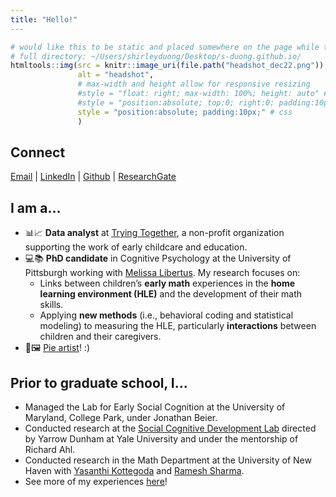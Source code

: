 ```yaml
---
title: "Hello!"
---
```


```r
# would like this to be static and placed somewhere on the page while the margins of this page are narrower...
# full directory: ~/Users/shirleyduong/Desktop/s-duong.github.io/
htmltools::img(src = knitr::image_uri(file.path("headshot_dec22.png")), # file
               alt = "headshot", 
               # max-width and height allow for responsive resizing
               #style = "float: right; max-width: 100%; height: auto" # css
               #style = "position:absolute; top:0; right:0; padding:10px;" # css
               style = "position:absolute; padding:10px;" # css
               )
```

<html>
<head>
<style>
div {
  margin: 100px;
}
</style>
</head>
<body>


## Connect

<!-- Would love for these to be icons and text! -->

[Email](mailto:shirleyduong5@gmail.com) \| [LinkedIn](https://www.linkedin.com/in/duongshirley/) \| [Github](https://github.com/s-duong) \| [ResearchGate](https://www.researchgate.net/profile/Shirley-Duong)

## I am a...

-   📊📈 **Data analyst** at [Trying Together](https://tryingtogether.org/), a non-profit organization supporting the work of early childcare and education.
-   💻📚 **PhD candidate** in Cognitive Psychology at the University of Pittsburgh working with [Melissa Libertus](https://www.lrdc.pitt.edu/people/researcher-detail.cshtml?id=530). My research focuses on:
    -   Links between children's **early math** experiences in the **home learning environment (HLE)** and the development of their math skills.
    -   Applying **new methods** (i.e., behavioral coding and statistical modeling) to measuring the HLE, particularly **interactions** between children and their caregivers.
-   🥧🖼 [Pie artist](https://s-duong.github.io/art.html)! :)

## Prior to graduate school, I...

-   Managed the Lab for Early Social Cognition at the University of Maryland, College Park, under Jonathan Beier.
-   Conducted research at the [Social Cognitive Development Lab](http://www.socialcogdev.com/) directed by Yarrow Dunham at Yale University and under the mentorship of Richard Ahl.
-   Conducted research in the Math Department at the University of New Haven with [Yasanthi Kottegoda](https://www.newhaven.edu/faculty-staff-profiles/yasanthi-kottegoda.php) and [Ramesh Sharma](https://www.newhaven.edu/faculty-staff-profiles/ramesh-sharma.php).
-   See more of my experiences [here](https://s-duong.github.io/experience.html)!




</body>
</html>

